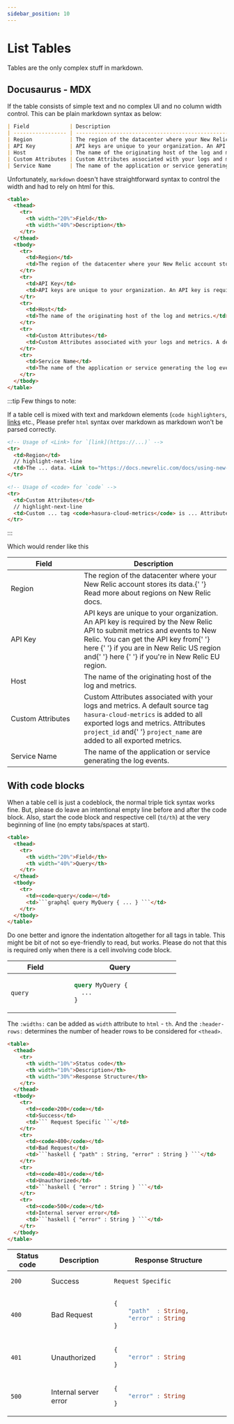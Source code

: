 ```yaml
---
sidebar_position: 10
---
```



# List Tables

Tables are the only complex stuff in markdown.

## Docusaurus - MDX

If the table consists of simple text and no complex UI and no column width control. This can be plain markdown syntax as below:

```markdown
| Field             | Description                                                                                                                                                                                                                                                                                                                                                                              |
| ----------------- | ---------------------------------------------------------------------------------------------------------------------------------------------------------------------------------------------------------------------------------------------------------------------------------------------------------------------------------------------------------------------------------------- |
| Region            | The region of the datacenter where your New Relic account stores its data. [Read more about regions on New Relic docs.](https://docs.newrelic.com/docs/using-new-relic/welcome-new-relic/get-started/our-eu-us-region-data-centers)                                                                                                                                                      |
| API Key           | API keys are unique to your organization. An API key is required by the New Relic API to submit metrics and events to New Relic. You can get the API key from [here](https://one.newrelic.com/launcher/api-keys-ui.api-keys-launcher) if you are in New Relic US region and [here](https://one.eu.newrelic.com/launcher/api-keys-ui.api-keys-launcher) if you're in New Relic EU region. |
| Host              | The name of the originating host of the log and metrics.                                                                                                                                                                                                                                                                                                                                 |
| Custom Attributes | Custom Attributes associated with your logs and metrics. A default source tag `hasura-cloud-metrics` is added to all exported logs and metrics. Attributes `project_id` and `project_name` are added to all exported metrics.                                                                                                                                                            |
| Service Name      | The name of the application or service generating the log events.                                                                                                                                                                                                                                                                                                                        |
```

Unfortunately, `markdown` doesn't have straightforward syntax to control the width and had to rely on html for this.

```html {4,5}
<table>
  <thead>
    <tr>
      <th width="20%">Field</th>
      <th width="40%">Description</th>
    </tr>
  </thead>
  <tbody>
    <tr>
      <td>Region</td>
      <td>The region of the datacenter where your New Relic account stores its data. <Link to="https://docs.newrelic.com/docs/using-new-relic/welcome-new-relic/get-started/our-eu-us-region-data-centers">Read more about regions on New Relic docs.</Link></td>
    </tr>
    <tr>
      <td>API Key</td>
      <td>API keys are unique to your organization. An API key is required by the New Relic API to submit metrics and events to New Relic. You can get the API key from <Link to="https://one.newrelic.com/launcher/api-keys-ui.api-keys-launcher">here</Link> if you are in New Relic US region and <Link to="https://one.eu.newrelic.com/launcher/api-keys-ui.api-keys-launcher">here</Link> if you're in New Relic EU region.</td>
    </tr>
    <tr>
      <td>Host</td>
      <td>The name of the originating host of the log and metrics.</td>
    </tr>
    <tr>
      <td>Custom Attributes</td>
      <td>Custom Attributes associated with your logs and metrics. A default source tag <code>hasura-cloud-metrics</code> is added to all exported logs and metrics. Attributes <code>project_id</code> and <code>project_name</code> are added to all exported metrics.</td>
    </tr>
    <tr>
      <td>Service Name</td>
      <td>The name of the application or service generating the log events.</td>
    </tr>
  </tbody>
</table>
```

:::tip Few things to note:

If a table cell is mixed with text and markdown elements (`code highlighters`, [links](/docusaurus-mdx-guide/links.mdx)
etc., Please prefer `html` syntax over markdown as markdown won't be parsed correctly.

```html
<!-- Usage of <Link> for `[link](https://...)` -->
<tr>
  <td>Region</td>
  // highlight-next-line
  <td>The ... data. <Link to="https://docs.newrelic.com/docs/using-new-relic/welcome-new-relic/get-started/our-eu-us-region-data-centers">Read ... docs.</Link></td>
</tr>

<!-- Usage of <code> for `code` -->
<tr>
  <td>Custom Attributes</td>
  // highlight-next-line
  <td>Custom ... tag <code>hasura-cloud-metrics</code> is ... Attributes <code>project_id</code> and <code>project_name</code> are ... metrics.</td>
</tr>
```

:::

Which would render like this

<table>
  <thead>
    <tr>
      <th width="20%">Field</th>
      <th width="40%">Description</th>
    </tr>
  </thead>
  <tbody>
    <tr>
      <td>Region</td>
      <td>
        The region of the datacenter where your New Relic account stores its
        data.{' '}
        <Link to="https://docs.newrelic.com/docs/using-new-relic/welcome-new-relic/get-started/our-eu-us-region-data-centers">
          Read more about regions on New Relic docs.
        </Link>
      </td>
    </tr>
    <tr>
      <td>API Key</td>
      <td>
        API keys are unique to your organization. An API key is required by the
        New Relic API to submit metrics and events to New Relic. You can get the
        API key from{' '}
        <Link to="https://one.newrelic.com/launcher/api-keys-ui.api-keys-launcher">
          here
        </Link>{' '}
        if you are in New Relic US region and{' '}
        <Link to="https://one.eu.newrelic.com/launcher/api-keys-ui.api-keys-launcher">
          here
        </Link>{' '}
        if you're in New Relic EU region.
      </td>
    </tr>
    <tr>
      <td>Host</td>
      <td>The name of the originating host of the log and metrics.</td>
    </tr>
    <tr>
      <td>Custom Attributes</td>
      <td>
        Custom Attributes associated with your logs and metrics. A default
        source tag <code>hasura-cloud-metrics</code> is added to all exported
        logs and metrics. Attributes <code>project_id</code> and{' '}
        <code>project_name</code> are added to all exported metrics.
      </td>
    </tr>
    <tr>
      <td>Service Name</td>
      <td>The name of the application or service generating the log events.</td>
    </tr>
  </tbody>
</table>

## With code blocks

When a table cell is just a codeblock, the normal triple tick syntax works fine. But, please do leave an intentional empty line before and after the code block.
Also, start the code block and respective cell (`td/th`) at the very beginning of line (no empty tabs/spaces at start).

````html
<table>
  <thead>
    <tr>
      <th width="20%">Field</th>
      <th width="40%">Query</th>
    </tr>
  </thead>
  <tbody>
    <tr>
      <td><code>query</code></td>
      <td>```graphql query MyQuery { ... } ```</td>
    </tr>
  </tbody>
</table>
````

Do one better and ignore the indentation altogether for all tags in table. This might be bit of not so eye-friendly to read, but works.
Please do not that this is required only when there is a cell involving code block.

<table>
  <thead>
    <tr>
      <th width="20%">Field</th>
      <th width="40%">Query</th>
    </tr>
  </thead>
  <tbody>
    <tr>
      <td><code>query</code></td>
<td>

```graphql
  query MyQuery {
    ...
  }
```

</td>
    </tr>
  </tbody>
</table>

The `:widths:` can be added as `width` attribute to `html` - `th`. And the `:header-rows:` determines the number of
header rows to be considered for `<thead>`.

````html {2-8}
<table>
  <thead>
    <tr>
      <th width="10%">Status code</th>
      <th width="10%">Description</th>
      <th width="30%">Response Structure</th>
    </tr>
  </thead>
  <tbody>
    <tr>
      <td><code>200</code></td>
      <td>Success</td>
      <td>``` Request Specific ```</td>
    </tr>
    <tr>
      <td><code>400</code></td>
      <td>Bad Request</td>
      <td>```haskell { "path" : String, "error" : String } ```</td>
    </tr>
    <tr>
      <td><code>401</code></td>
      <td>Unauthorized</td>
      <td>```haskell { "error" : String } ```</td>
    </tr>
    <tr>
      <td><code>500</code></td>
      <td>Internal server error</td>
      <td>```haskell { "error" : String } ```</td>
    </tr>
  </tbody>
</table>
````

<table>
<thead>
  <tr>
    <th width="10%">Status code</th>
    <th width="10%">Description</th>
    <th width="30%">Response Structure</th>
  </tr>
</thead>
<tbody>
<tr>
<td><code>200</code></td>
<td>Success</td>
<td>

```
Request Specific
```

</td>
</tr>
<tr>
<td><code>400</code></td>
<td>Bad Request</td>
<td>

```haskell
{
    "path"  : String,
    "error" : String
}
```

</td>
</tr>
<tr>
<td><code>401</code></td>
<td>Unauthorized</td>
<td>

```haskell
{
    "error" : String
}
```

</td>
</tr>
<tr>
<td><code>500</code></td>
<td>Internal server error</td>
<td>

```haskell
{
    "error" : String
}
```

</td>
</tr>
</tbody>
</table>
